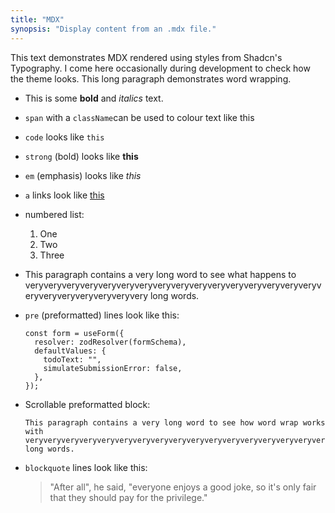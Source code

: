 ```yaml
---
title: "MDX"
synopsis: "Display content from an .mdx file."
---
```


This text demonstrates MDX rendered using styles from Shadcn's Typography. I
come here occasionally during development to check how the theme looks. This
long paragraph demonstrates word wrapping.

- This is some **bold** and _italics_ text.
- `span` with a `className`can be used to colour text
  <span className="text-purple-500">like this </span>
- `code` looks like `this`
- `strong` (bold) looks like <strong>this</strong>
- `em` (emphasis) looks like <em>this</em>
- `a` links look like <a href="#">this</a>
- numbered list:

  1. One
  1. Two
  1. Three

- This paragraph contains a very long word to see what happens to
  veryveryveryveryveryveryveryveryveryveryveryveryveryveryveryveryveryveryveryveryveryveryvery
  long words.

- `pre` (preformatted) lines look like this:

  ```
  const form = useForm({
    resolver: zodResolver(formSchema),
    defaultValues: {
      todoText: "",
      simulateSubmissionError: false,
    },
  });
  ```

- Scrollable preformatted block:

  ```
  This paragraph contains a very long word to see how word wrap works with
  veryveryveryveryveryveryveryveryveryveryveryveryveryveryveryveryveryveryveryveryveryveryvery
  long words.
  ```

- `blockquote` lines look like this:

  > "After all", he said, "everyone enjoys a good joke, so it's only fair that
  > they should pay for the privilege."
